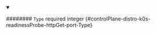 
<details className="config-field" data-expandable="false" open>
<summary>

######## `Type` <span className="config-field-required" data-required="false">required</span> <span className="config-field-type">integer</span> <span className="config-field-default"></span> <span className="config-field-enum"></span> {#controlPlane-distro-k0s-readinessProbe-httpGet-port-Type}



</summary>



</details>
